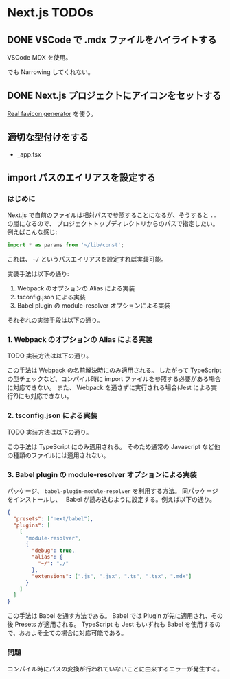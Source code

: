 # Next.js TODOs

## DONE VSCode で .mdx ファイルをハイライトする

VSCode MDX を使用。

でも Narrowing してくれない。

## DONE Next.js プロジェクトにアイコンをセットする

[Real favicon generator](https://realfavicongenerator.net/) を使う。

## 適切な型付けをする

- \_app.tsx

## import パスのエイリアスを設定する

### はじめに

Next.js で自前のファイルは相対パスで参照することになるが、そうすると `..` の嵐になるので、
プロジェクトトップディレクトリからのパスで指定したい。例えばこんな感じ:

```Javascript
import * as params from '~/lib/const';
```

これは、 `~/` というパスエイリアスを設定すれば実装可能。

実装手法は以下の通り:

1. Webpack のオプションの Alias による実装
2. tsconfig.json による実装
3. Babel plugin の module-resolver オプションによる実装

それぞれの実装手段は以下の通り。

### 1. Webpack のオプションの Alias による実装

TODO 実装方法は以下の通り。

この手法は Webpack の名前解決時にのみ適用される。
したがって TypeScript の型チェックなど、コンパイル時に import ファイルを参照する必要がある場合に対応できない。
また、 Webpack を通さずに実行される場合(Jest による実行?)にも対応できない。

### 2. tsconfig.json による実装

TODO 実装方法は以下の通り。

この手法は TypeScript にのみ適用される。
そのため通常の Javascript など他の種類のファイルには適用されない。

### 3. Babel plugin の module-resolver オプションによる実装

パッケージ、 `babel-plugin-module-resolver` を利用する方法。
同パッケージをインストールし、　 Babel が読み込むように設定する。例えば以下の通り。

```json
{
  "presets": ["next/babel"],
  "plugins": [
    [
      "module-resolver",
      {
        "debug": true,
        "alias": {
          "~/": "./"
        },
        "extensions": [".js", ".jsx", ".ts", ".tsx", ".mdx"]
      }
    ]
  ]
}
```

この手法は Babel を通す方法である。
Babel では Plugin が先に適用され、その後 Presets が適用される。
TypeScript も Jest もいずれも Babel を使用するので、おおよそ全ての場合に対応可能である。

### 問題

コンパイル時にパスの変換が行われていないことに由来するエラーが発生する。
